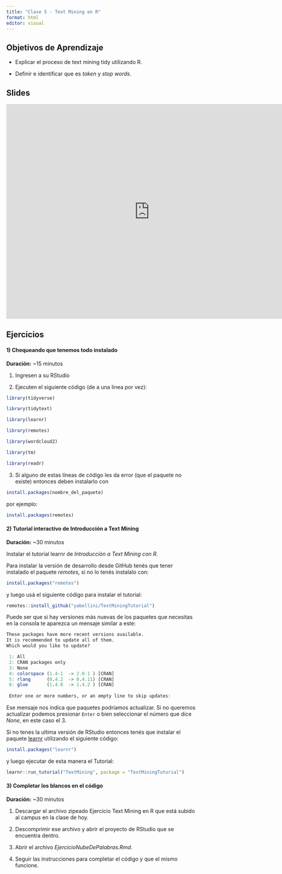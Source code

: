 ```yaml
---
title: "Clase 5 - Text Mining en R"
format: html
editor: visual
---
```


## Objetivos de Aprendizaje

-   Explicar el proceso de text mining tidy utilizando R.

-   Definir e identificar que es _token_ y _stop words_.



## Slides

<iframe src="https://docs.google.com/presentation/d/1MVFxiXy0fjbNj6V_SwgfyrFIFwJlmsbkIdC4-ZJVKk4/embed?start=false&amp;loop=false&amp;delayms=3000" frameborder="0" width="760" height="569" allowfullscreen="true" mozallowfullscreen="true" webkitallowfullscreen="true">

</iframe>


## Ejercicios

#### 1) Chequeando que tenemos todo instalado

**Duración:** \~15 minutos


1.  Ingresen a su RStudio

2.  Ejecuten el siguiente código (de a una linea por vez):

``` r
library(tidyverse)

library(tidytext)

library(learnr)

library(remotes)

library(wordcloud2)

library(tm)

library(readr)
```

3.  Si alguno de estas líneas de código les da error (que el paquete no existe) entonces deben instalarlo con

``` r
install.packages(nombre_del_paquete)
```

por ejemplo:

``` r
install.packages(remotes)

```


#### 2) Tutorial interactivo de Introducción a Text Mining

**Duración:** \~30 minutos

Instalar el tutorial learnr de *Introducción a Text Mining con R*.

Para instalar la versión de desarrollo desde GitHub tenés que tener instalado el paquete _remotes_, si no lo tenés instalalo con:

``` r
install.packages("remotes")

```
y luego usá el siguiente código para instalar el tutorial:

``` r
remotes::install_github("yabellini/TextMiningTutorial")
```
Puede ser que si hay versiones más nuevas de los paquetes que necesitas en la consola te aparezca un mensaje similar a este:


``` r
These packages have more recent versions available.
It is recommended to update all of them.
Which would you like to update?

 1: All                                 
 2: CRAN packages only                  
 3: None                                
 4: colorspace (1.4-1  -> 2.0-1 ) [CRAN]
 5: rlang      (0.4.2  -> 0.4.11) [CRAN]
 6: glue       (1.4.0  -> 1.4.2 ) [CRAN]
 
 Enter one or more numbers, or an empty line to skip updates:

``` 
Ese mensaje nos indica que paquetes podríamos actualizar. Si no queremos actualizar podemos presionar `Enter` o bien seleccionar el número que dice _None_, en este caso el 3. 

Si no tenes la ultima versión de RStudio entonces tenés que instalar el paquete [learnr](https://rstudio.github.io/learnr/index.html) utilizando el siguiente código:

``` r
install.packages("learnr")

```

y luego ejecutar de esta manera el Tutorial:

``` r
learnr::run_tutorial("TextMining", package = "TextMiningTutorial")
``` 


#### 3) Completar los blancos en el código

**Duración:** \~30 minutos

1.  Descargar el archivo zipeado Ejercicio Text Mining en R que está subido al campus en la clase de hoy.

2.  Descomprimir ese archivo y abrir el proyecto de RStudio que se encuentra dentro.

3.  Abrir el archivo *EjercicioNubeDePalabras.Rmd*.

4.  Seguir las instrucciones para completar el código y que el mismo funcione.

